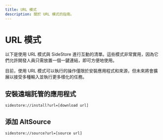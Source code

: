 ```yaml
---
title: URL 模式
description: 關於 URL 模式的指南。
---
```


# URL 模式

以下是使用 URL 模式與 SideStore 進行互動的清單。這些模式非常實用，因為它們允許開發人員只需放置一個一鍵連結，即可方便地使用。

目前，使用 URL 模式可以執行的操作僅限於安裝應用程式和來源，但未來將會擴展以接受多種輸入並執行更多樣化的任務。

## 安裝遠端託管的應用程式


```
sidestore://install?url=[download url]
```


## 添加 AltSource

```
sidestore://source?url=[source url]
```
